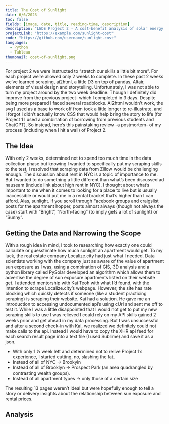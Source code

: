 ```yaml
---
title: The Cost of Sunlight
date: 6/6/2023
toc: false
fields: [image, date, title, reading-time, description] 
description: "LEDE Project 2 - A cost-benefit analysis of solar energy adoption."
projectLink: "https://example.com/sunlight-cost"
code: "https://github.com/username/sunlight-cost"
languages:
  - Python
  - Tableau
thumbnail: cost-of-sunlight.png
---
```



For project 2 we were instructed to “stretch our skills a little bit more”. For each project we're allowed only 2 weeks to complete. In these past 2 weeks we've learned scraping, ai2html, a little D3 on top of pandas, Altair, elements of visual design and storytelling.
Unfortunately, I was not able to turn my project around by the two week deadline. Though I definitely did improve from the previous project- which I completed in 3 days. Despite being more prepared I faced several roadblocks. Ai2html wouldn't work, the svg I used as a base to work off from took a little longer to re-illustrate, and I forgot I didn't actually know CSS that would help bring the story to life (for Project 1 I used a combination of borrowing from previous students and ChatGPT). So instead, here's this painstaking review -a postmortem- of my process (including when I hit a wall) of Project 2.

## The Idea 

With only 2 weeks, determined not to spend too much time in the data collection phase but knowing I wanted to specifically put my scraping skills to the test, I resolved that scraping data from Zillow would be challenging enough. The discussion about rent in NYC is a topic of importance to me. But I wanted to do something a little different than what's been discussed ad nauseam (include link about high rent in NYC). I thought about what's important to me when it comes to looking for a place to live but is usually inaccessible or would put me in a rental bracket that's higher than I can afford. Alas, sunlight. If you scroll through Facebook groups and craigslist posts for the apartment hopper, posts almost always (though not always the case) start with “Bright”, “North-facing” (to imply gets a lot of sunlight) or “Sunny”.

## Getting the Data and Narrowing the Scope 
With a rough idea in mind, I took to researching how exactly one could calculate or guesstimate how much sunlight an apartment would get. To my luck, the real estate company Localize.city had just what I needed. Data scientists working with the company just as aware of the value of apartment sun exposure as I was, using a combination of GIS, 3D analysis and a python library called PySolar developed an algorithm which allows them to advertise the degree of sun exposure apartments listed on their website get.
I attended mentorship with Kai Teoh with what I'd found, with the intention to scrape Localize.city's webpage. However, the site has rate blocking which quickly detects if someone (like a student practicing scraping) is scraping their website. Kai had a solution. He gave me an introduction to accessing undocumented api's using cUrl and sent me off to test it. While I was a little disappointed that I would not get to put my new scraping skills to use I was relieved I could rely on my API skills gained 2 weeks prior and get ahead in my data processing.
But I was unsuccessful and after a second check-in with Kai, we realized we definitely could not make calls to the api. Instead I would have to copy the XHR api feed for each search result page into a text file (I used Sublime) and save it as a json.

* With only 1 ½ week left and determined not to relive Project 1's experience, I started cutting, no, slashing the fat.
* Instead of all of NYC -> Brookyln
* Instead of all of Brooklyn -> Prospect Park (an area quadrangled by contrasting wealth groups).
* Instead of all apartment types -> only those of a certain size

The resulting 13 pages weren't ideal but were hopefully enough to tell a story or delivery insights about the relationship between sun exposure and rental prices.

## Analysis